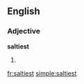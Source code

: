 ==English==

===Adjective===
'''saltiest'''

# {{superlative of|[[salty#English|salty]]}}

[[fr:saltiest]]
[[simple:saltiest]]
